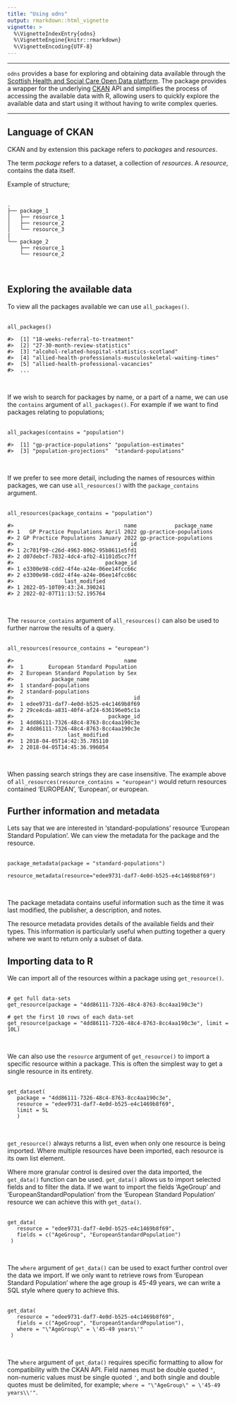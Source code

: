 ```yaml
---
title: "Using odns"
output: rmarkdown::html_vignette
vignette: >
  %\VignetteIndexEntry{odns}
  %\VignetteEngine{knitr::rmarkdown}
  %\VignetteEncoding{UTF-8}
---
```

---


`odns` provides a base for exploring and obtaining data available through the [Scottish Health and Social Care Open Data platform](https://www.opendata.nhs.scot/). The package provides a wrapper for the underlying [CKAN](https://ckan.org) API and simplifies the process of accessing the available data with R, allowing users to quickly explore the available data and start using it without having to write complex queries.


---


## Language of CKAN


CKAN and by extension this package refers to *packages* and *resources*. 

The term *package* refers to a dataset, a collection of *resources*. A *resource*, contains the data itself.

Example of structure;
<br><br>
```
.
├── package_1
│   ├── resource_1
│   ├── resource_2
│   └── resource_3
|
└── package_2
    ├── resource_1
    └── resource_2
```
<br>

## Exploring the available data


To view all the packages available we can use `all_packages()`.
<br><br>
```
all_packages()
  
#>  [1] "18-weeks-referral-to-treatment"                                                
#>  [2] "27-30-month-review-statistics"                                                
#>  [3] "alcohol-related-hospital-statistics-scotland"
#>  [4] "allied-health-professionals-musculoskeletal-waiting-times"
#>  [5] "allied-health-professional-vacancies"
#>  ...
```
<br>

If we wish to search for packages by name, or a part of a name, we can use the `contains` argument of `all_packages()`. For example if we want to find packages relating to populations;
<br><br>
```
all_packages(contains = "population")

#>  [1] "gp-practice-populations" "population-estimates"   
#>  [3] "population-projections"  "standard-populations"
```
<br>

If we prefer to see more detail, including the names of resources within packages, we can use `all_resources()` with the `package_contains` argument.
<br><br>
```
all_resources(package_contains = "population")

#>                                   name            package_name
#> 1   GP Practice Populations April 2022 gp-practice-populations
#> 2 GP Practice Populations January 2022 gp-practice-populations
#>                                     id
#> 1 2c701f90-c26d-4963-8062-95b8611e5fd1
#> 2 d07debcf-7832-4dc4-afb2-41101d5cc7ff
#>                             package_id
#> 1 e3300e98-cdd2-4f4e-a24e-06ee14fcc66c
#> 2 e3300e98-cdd2-4f4e-a24e-06ee14fcc66c
#>                last_modified
#> 1 2022-05-10T09:43:24.390241
#> 2 2022-02-07T11:13:52.195764
```
<br>

The `resource_contains` argument of `all_resources()` can also be used to further narrow the results of a query.
<br><br>
```
all_resources(resource_contains = "european")

#>                                   name
#>  1        European Standard Population
#>  2 European Standard Population by Sex
#>            package_name
#>  1 standard-populations
#>  2 standard-populations
#>                                      id
#>  1 edee9731-daf7-4e0d-b525-e4c1469b8f69
#>  2 29ce4cda-a831-40f4-af24-636196e05c1a
#>                              package_id
#>  1 4dd86111-7326-48c4-8763-8cc4aa190c3e
#>  2 4dd86111-7326-48c4-8763-8cc4aa190c3e
#>                 last_modified
#>  1 2018-04-05T14:42:35.785110
#>  2 2018-04-05T14:45:36.996054
```
<br>

When passing search strings they are case insensitive. The example above of `all_resources(resource_contains = "european")` would return resources contained 'EUROPEAN', 'European', or european.
<br>

## Further information and metadata


Lets say that we are interested in 'standard-populations' resource 'European Standard Population'. We can view the metadata for the package and the resource.
<br><br>
```
package_metadata(package = "standard-populations")

resource_metadata(resource="edee9731-daf7-4e0d-b525-e4c1469b8f69")
```
<br>

The package metadata contains useful information such as the time it was last modified, the publisher, a description, and notes.

The resource metadata provides details of the available fields and their types. This information is particularly useful when putting together a query where we want to return only a subset of data.
<br>

## Importing data to R


We can import all of the resources within a package using `get_resource()`.
<br><br>
```
# get full data-sets
get_resource(package = "4dd86111-7326-48c4-8763-8cc4aa190c3e")

# get the first 10 rows of each data-set
get_resource(package = "4dd86111-7326-48c4-8763-8cc4aa190c3e", limit = 10L)
```
<br>

We can also use the `resource` argument of `get_resource()` to import a specific resource within a package. This is often the simplest way to get a single resource in its entirety.
<br><br>
```
get_dataset(
   package = "4dd86111-7326-48c4-8763-8cc4aa190c3e",
   resource = "edee9731-daf7-4e0d-b525-e4c1469b8f69",
   limit = 5L
   )
```
<br>

`get_resource()` always returns a list, even when only one resource is being imported. Where multiple resources have been imported, each resource is its own list element.

Where more granular control is desired over the data imported, the `get_data()` function can be used. `get_data()` allows us to import selected fields and to filter the data. If we want to import the fields 'AgeGroup' and 'EuropeanStandardPopulation' from the 'European Standard Population' resource we can achieve this with `get_data()`.
<br><br>
```
get_data(
   resource = "edee9731-daf7-4e0d-b525-e4c1469b8f69",
   fields = c("AgeGroup", "EuropeanStandardPopulation")
 )
```
<br>

The `where` argument of `get_data()` can be used to exact further control over the data we import. If we only want to retrieve rows from 'European Standard Population' where the age group is 45-49 years, we can write a SQL style where query to achieve this.
<br><br>
```
get_data(
   resource = "edee9731-daf7-4e0d-b525-e4c1469b8f69",
   fields = c("AgeGroup", "EuropeanStandardPopulation"),
   where = "\"AgeGroup\" = \'45-49 years\'"
 )
 ```
 <br>

The `where` argument of `get_data()` requires specific formatting to allow for compatibility with the CKAN API. Field names must be double quoted `"`, non-numeric values must be single quoted `'`, and both single and double quotes must be delimited, for example; `where = "\"AgeGroup\" = \'45-49 years\\'"`.
<br>
<br>
